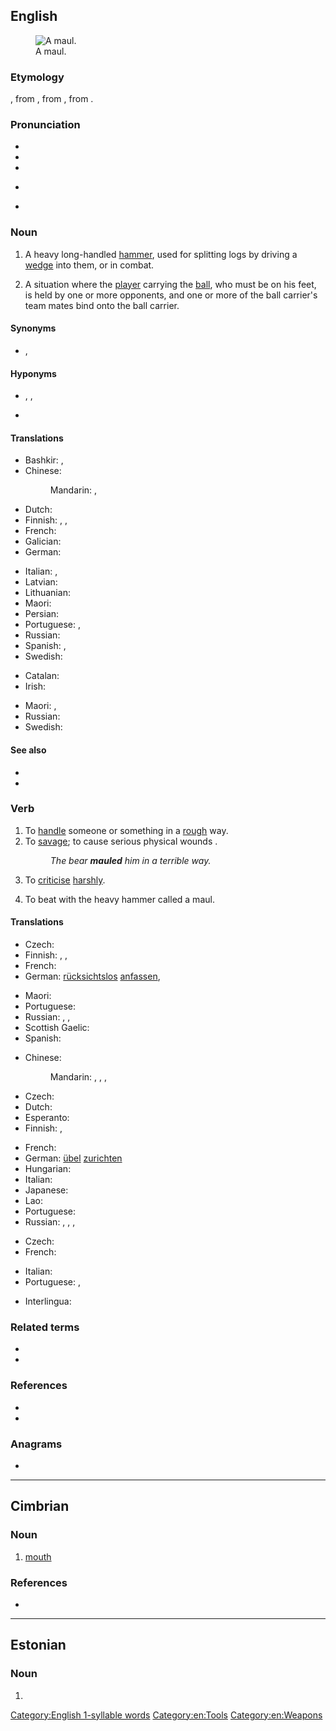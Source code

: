 {{also|Maul}}
==English==
[[Image:Monster Maul.jpg|thumb|A maul.]]

===Etymology===
{{etyl|enm|en}} {{m|enm|malle||mace, maul}}, from {{etyl|xno|en}} {{m|fro|mail}}, from {{etyl|fro|en}} {{m|fro|mail}}, from {{etyl|la|en}} {{m|la|malleus||hammer}} {{doublet|en|malleus}}.

===Pronunciation===
* {{IPA|en|/mɔːl/}}
* {{audio|en|en-us-mall.ogg|Audio (US)}}
* {{rhymes|en|ɔːl}}
* {{homophones|en|mall}} {{q|one pronunciation}}
* {{homophones|en|moll}} {{q|some accents}}

===Noun===
{{en-noun}}

# A heavy long-handled [[hammer]], used for splitting logs by driving a [[wedge]] into them, or in combat.
# {{lb|en|rugby}} A situation where the [[player]] carrying the [[ball]], who must be on his feet, is held by one or more opponents, and one or more of the ball carrier's team mates bind onto the ball carrier.

====Synonyms====
* {{sense|weapon}} {{l|en|club}}, {{l|en|mace}}

====Hyponyms====
* {{sense|long-handled hammer}} {{l|en|post maul}}, {{l|en|spike maul}}, {{l|en|splitting maul}}
* {{sense|rugby}} {{l|en|rolling maul}}

====Translations====
{{trans-top|heavy, long-handled hammer}}
* Bashkir: {{t|ba|балға|sc=Cyrl}}, {{t|ba|сүкеш|sc=Cyrl}}
* Chinese:
*: Mandarin: {{t+|cmn|大錘|sc=Hani}}, {{t+|cmn|大锤|tr=dàchuí|sc=Hani}}
* Dutch: {{t|nl|kloofbijl|f}}
* Finnish: {{t+|fi|moukari}}, {{t+|fi|nuija}}, {{t+|fi|leka}}
* French: {{t+|fr|merlin|m}}
* Galician: {{t|gl|marra|f}}
* German: {{t|de|Spalthammer|m}}
{{trans-mid}}
* Italian: {{t+|it|maglio|m}}, {{t+|it|mazza|f}}
* Latvian: {{t|lv|veseris|m}}
* Lithuanian: {{t|lt|kovos kūjis}}
* Maori: {{t|mi|tā}}
* Persian: {{t+|fa|پلوک|tr=paluk|sc=fa-Arab}}
* Portuguese: {{t+|pt|malho|m}}, {{t+|pt|marreta|f}}
* Russian: {{t+|ru|кува́лда|f}}
* Spanish: {{t|es|mandarria|f}}, {{t+|es|mallo|m}}
* Swedish: {{t|sv|släggyxa|c}}
{{trans-bottom}}

{{trans-top|rugby}}
* Catalan: {{t+|ca|mol|m}}
* Irish: {{t|ga|crág|f}}
{{trans-mid}}
* Maori: {{t|mi|mōro}}, {{t|mi|ketuketunga}}
* Russian: {{t+|ru|[[схва́тка]] (за мяч)|f}}
* Swedish: {{t+|sv|mörbulta}}
{{trans-bottom}}

====See also====
* {{l|en|ruck}}
* {{l|en|scrum}}

===Verb===
{{en-verb}}

# To [[handle]] someone or something in a [[rough]] way.
# To [[savage]]; to cause serious physical wounds {{qualifier|usually used of an animal}}.
#: ''The bear '''mauled''' him in a terrible way.''
# {{lb|en|figuratively}} To [[criticise]] [[harshly]].
# {{lb|en|transitive}} To beat with the heavy hammer called a maul.

====Translations====
{{trans-top|handle in a rough way}}
* Czech: {{t+|cs|hrubě}} {{t|cs|zacházet}}
* Finnish: {{t|fi|[[vahingoittaa]] [[paha|pahasti]]}}, {{t+|fi|murjoa}}, {{t+|fi|pahoinpidellä}}
* French: {{t+|fr|maltraiter}}
* German: [[rücksichtslos]] [[anfassen]], {{t+|de|misshandeln}}
{{trans-mid}}
* Maori: {{t|mi|haukeke}}
* Portuguese: {{t+|pt|maltratar}}
* Russian: {{t+|ru|терза́ть|impf}}, {{t+|ru|истяза́ть|impf}}, {{t+|ru|му́чить|impf}}
* Scottish Gaelic: {{t|gd|slac}}
* Spanish: {{t+|es|maltratar}}
{{trans-bottom}}

{{trans-top|savage}}
* Chinese:
*: Mandarin: {{t+|cmn|毆打|sc=Hani}}, {{t+|cmn|殴打|tr=ōudǎ|sc=Hani}}, {{t+|cmn|傷害|sc=Hani}}, {{t+|cmn|伤害|tr=shānghài|sc=Hani}}
* Czech: {{t|cs|potrhat}}
* Dutch: {{t+|nl|toetakelen}}
* Esperanto: {{t-needed|eo}}
* Finnish: {{t+|fi|raadella}}, {{t+|fi|pahoinpidellä}}
{{trans-mid}}
* French: {{t+|fr|amocher}}
* German: [[übel]] [[zurichten]]
* Hungarian: {{t+|hu|marcangol}}
* Italian: {{t+|it|sbranare}}
* Japanese: {{t+|ja|殴る|tr=naguru}}
* Lao: {{t|lo|ຕີ}}
* Portuguese: {{t+|pt|malhar}}
* Russian: {{t+|ru|кале́чить|impf}}, {{t+|ru|покале́чить|pf}}, {{t+|ru|искале́чить|pf}}, {{t+|ru|растерза́ть|pf}}
{{trans-bottom}}

{{trans-top|to criticise rudely}}
* Czech: {{t|cs|ztrhat}}
* French: {{t+|fr|casser du sucre sur le dos de}}
{{trans-mid}}
* Italian: {{t+|it|strapazzare}}
* Portuguese: {{t+|pt|maltratar}}, {{t+|pt|malhar}}
{{trans-bottom}}

{{checktrans-top}}
* Interlingua: {{t-check|ia|maltractar}}
{{trans-mid}}
{{trans-bottom}}

===Related terms===
* {{l|en|mall}}
* {{l|en|mallet}}

===References===
* {{R:OneLook}}
* {{R:Century 1911}}

===Anagrams===
* {{anagrams|en|a=almu|Lamu|alum|luma|malu|mula}}

[[Category:English 1-syllable words]]
[[Category:en:Tools]]
[[Category:en:Weapons]]

----

==Cimbrian==

===Noun===
{{cim-noun|n}}

# [[mouth]]

===References===
* {{R:Patuzzi}}

{{c|cim|Body parts|Face}}
----

==Estonian==

===Noun===
{{head|et|noun form}}

# {{noun form of|et|magu||ade|s}}